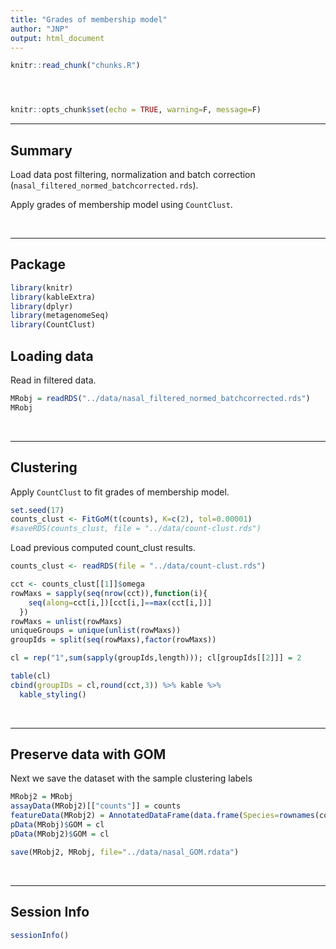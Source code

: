 ```yaml
---
title: "Grades of membership model"
author: "JNP"
output: html_document
---
```


<!-- The file analysis/chunks.R contains chunks that define default settings
shared across the workflowr files. -->
```r
knitr::read_chunk("chunks.R")
```

<!-- Update knitr chunk options -->
```r
```

<!-- Insert the date the file was last updated -->
```r
```

<!-- Insert the code version (Git commit SHA1) if Git repository exists and R
 package git2r is installed -->
```r
```

```r
knitr::opts_chunk$set(echo = TRUE, warning=F, message=F)
```

---

## Summary

Load data post filtering, normalization and batch correction (`nasal_filtered_normed_batchcorrected.rds`).

Apply grades of membership model using `CountClust`.

$~$

---

## Package

```r
library(knitr)
library(kableExtra)
library(dplyr)
library(metagenomeSeq)
library(CountClust)
```

## Loading data

Read in filtered data.

```r
MRobj = readRDS("../data/nasal_filtered_normed_batchcorrected.rds")
MRobj
```

$~$

---

## Clustering 

Apply `CountClust` to fit grades of membership model. 

```r
set.seed(17)
counts_clust <- FitGoM(t(counts), K=c(2), tol=0.00001)
#saveRDS(counts_clust, file = "../data/count-clust.rds")
```

Load previous computed count_clust results.

```r
counts_clust <- readRDS(file = "../data/count-clust.rds")

cct <- counts_clust[[1]]$omega
rowMaxs = sapply(seq(nrow(cct)),function(i){
    seq(along=cct[i,])[cct[i,]==max(cct[i,])]
  })
rowMaxs = unlist(rowMaxs)
uniqueGroups = unique(unlist(rowMaxs))
groupIds = split(seq(rowMaxs),factor(rowMaxs))

cl = rep("1",sum(sapply(groupIds,length))); cl[groupIds[[2]]] = 2

table(cl)
cbind(groupIDs = cl,round(cct,3)) %>% kable %>%
  kable_styling()
```

$~$

---

## Preserve data with GOM

Next we save the dataset with the sample clustering labels

```r
MRobj2 = MRobj
assayData(MRobj2)[["counts"]] = counts
featureData(MRobj2) = AnnotatedDataFrame(data.frame(Species=rownames(counts)))
pData(MRobj)$GOM = cl
pData(MRobj2)$GOM = cl

save(MRobj2, MRobj, file="../data/nasal_GOM.rdata")
```


$~$


---

## Session Info

```r
sessionInfo()
```
